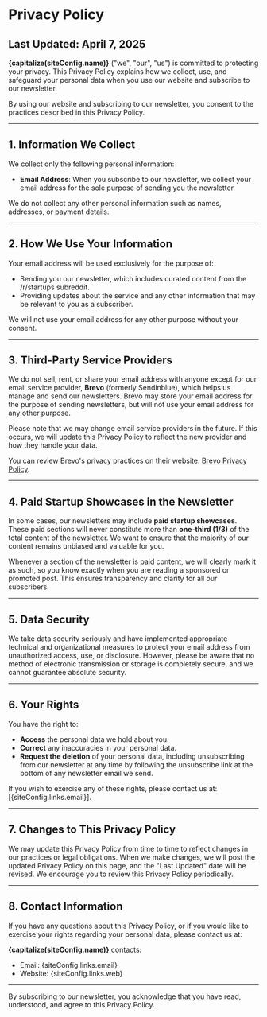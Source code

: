 
# Privacy Policy

## Last Updated: April 7, 2025

**{capitalize(siteConfig.name)}** ("we", "our", "us") is committed to protecting your privacy. This Privacy Policy explains how we collect, use, and safeguard your personal data when you use our website and subscribe to our newsletter.

By using our website and subscribing to our newsletter, you consent to the practices described in this Privacy Policy.

---

## 1. **Information We Collect**

We collect only the following personal information:

- **Email Address**: When you subscribe to our newsletter, we collect your email address for the sole purpose of sending you the newsletter.

We do not collect any other personal information such as names, addresses, or payment details.

---

## 2. **How We Use Your Information**

Your email address will be used exclusively for the purpose of:

- Sending you our newsletter, which includes curated content from the /r/startups subreddit.
- Providing updates about the service and any other information that may be relevant to you as a subscriber.

We will not use your email address for any other purpose without your consent.

---

## 3. **Third-Party Service Providers**

We do not sell, rent, or share your email address with anyone except for our email service provider, **Brevo** (formerly Sendinblue), which helps us manage and send our newsletters. Brevo may store your email address for the purpose of sending newsletters, but will not use your email address for any other purpose.

Please note that we may change email service providers in the future. If this occurs, we will update this Privacy Policy to reflect the new provider and how they handle your data.

You can review Brevo's privacy practices on their website: [Brevo Privacy Policy](https://www.sendinblue.com/legal/privacypolicy/).

---

## 4. **Paid Startup Showcases in the Newsletter**

In some cases, our newsletters may include **paid startup showcases**. These paid sections will never constitute more than **one-third (1/3)** of the total content of the newsletter. We want to ensure that the majority of our content remains unbiased and valuable for you.

Whenever a section of the newsletter is paid content, we will clearly mark it as such, so you know exactly when you are reading a sponsored or promoted post. This ensures transparency and clarity for all our subscribers.

---

## 5. **Data Security**

We take data security seriously and have implemented appropriate technical and organizational measures to protect your email address from unauthorized access, use, or disclosure. However, please be aware that no method of electronic transmission or storage is completely secure, and we cannot guarantee absolute security.

---

## 6. **Your Rights**

You have the right to:

- **Access** the personal data we hold about you.
- **Correct** any inaccuracies in your personal data.
- **Request the deletion** of your personal data, including unsubscribing from our newsletter at any time by following the unsubscribe link at the bottom of any newsletter email we send.

If you wish to exercise any of these rights, please contact us at: [{siteConfig.links.email}].

---

## 7. **Changes to This Privacy Policy**

We may update this Privacy Policy from time to time to reflect changes in our practices or legal obligations. When we make changes, we will post the updated Privacy Policy on this page, and the "Last Updated" date will be revised. We encourage you to review this Privacy Policy periodically.

---

## 8. **Contact Information**

If you have any questions about this Privacy Policy, or if you would like to exercise your rights regarding your personal data, please contact us at:

**{capitalize(siteConfig.name)}** contacts:
- Email: {siteConfig.links.email} 
- Website: {siteConfig.links.web}

---

By subscribing to our newsletter, you acknowledge that you have read, understood, and agree to this Privacy Policy.
